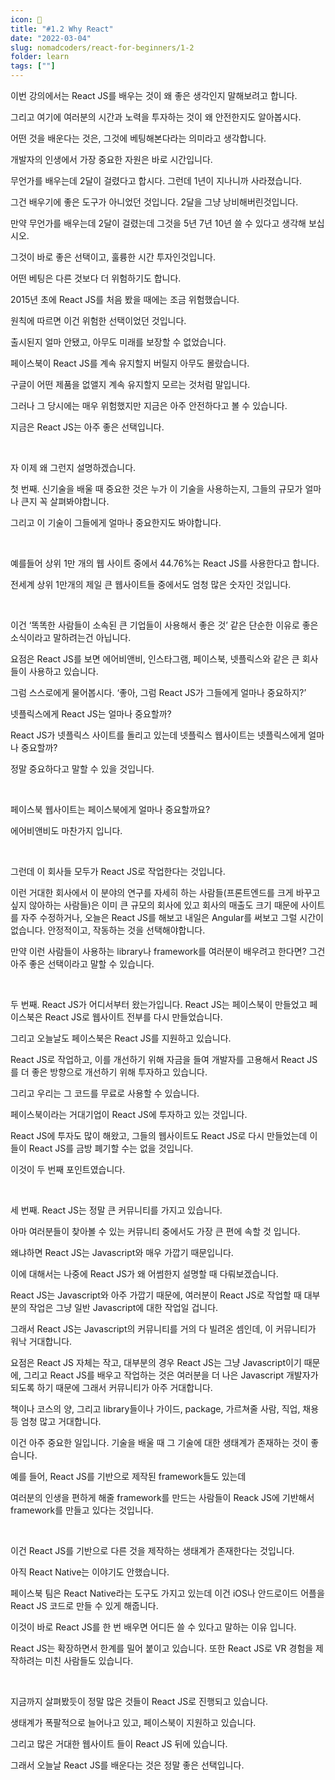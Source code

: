 ```yaml
---
icon: 📘
title: "#1.2 Why React"
date: "2022-03-04"
slug: nomadcoders/react-for-beginners/1-2
folder: learn
tags: [""]
---
```


이번 강의에서는 React JS를 배우는 것이 왜 좋은 생각인지 말해보려고 합니다.

그리고 여기에 여러분의 시간과 노력을 투자하는 것이 왜 안전한지도 알아봅시다.

어떤 것을 배운다는 것은, 그것에 베팅해본다라는 의미라고 생각합니다.

개발자의 인생에서 가장 중요한 자원은 바로 시간입니다.

무언가를 배우는데 2달이 걸렸다고 합시다. 그런데 1년이 지나니까 사라졌습니다.

그건 배우기에 좋은 도구가 아니었던 것입니다. 2달을 그냥 낭비해버린것입니다.

만약 무언가를 배우는데 2달이 걸렸는데 그것을 5년 7년 10년 쓸 수 있다고 생각해 보십시오.

그것이 바로 좋은 선택이고, 훌륭한 시간 투자인것입니다.

어떤 베팅은 다른 것보다 더 위험하기도 합니다.

2015년 초에 React JS를 처음 봤을 때에는 조금 위험했습니다.

원칙에 따르면 이건 위험한 선택이었던 것입니다.

출시된지 얼마 안됐고, 아무도 미래를 보장할 수 없었습니다.

페이스북이 React JS를 계속 유지할지 버릴지 아무도 몰랐습니다.

구글이 어떤 제품을 없앨지 계속 유지할지 모르는 것처럼 말입니다.

그러나 그 당시에는 매우 위험했지만 지금은 아주 안전하다고 볼 수 있습니다.

지금은 React JS는 아주 좋은 선택입니다.

<br />

자 이제 왜 그런지 설명하겠습니다.

첫 번째. 신기술을 배울 때 중요한 것은 누가 이 기술을 사용하는지, 그들의 규모가 얼마나 큰지 꼭 살펴봐야합니다.

그리고 이 기술이 그들에게 얼마나 중요한지도 봐야합니다.

<br />

예를들어 상위 1만 개의 웹 사이트 중에서 44.76%는 React JS를 사용한다고 합니다.

전세계 상위 1만개의 제일 큰 웹사이트들 중에서도 엄청 많은 숫자인 것입니다.

<br />

이건 ‘똑똑한 사람들이 소속된 큰 기업들이 사용해서 좋은 것’ 같은 단순한 이유로 좋은 소식이라고 말하려는건 아닙니다.

요점은 React JS를 보면 에어비앤비, 인스타그램, 페이스북, 넷플릭스와 같은 큰 회사들이 사용하고 있습니다.

그럼 스스로에게 물어봅시다. ‘좋아, 그럼 React JS가 그들에게 얼마나 중요하지?’

넷플릭스에게 React JS는 얼마나 중요할까?

React JS가 넷플릭스 사이트를 돌리고 있는데 넷플릭스 웹사이트는 넷플릭스에게 얼마나 중요할까?

정말 중요하다고 말할 수 있을 것입니다.

<br />

페이스북 웹사이트는 페이스북에게 얼마나 중요할까요?

에어비앤비도 마찬가지 입니다.

<br />

그런데 이 회사들 모두가 React JS로 작업한다는 것입니다.

이런 거대한 회사에서 이 분야의 연구를 자세히 하는 사람들(프론트엔드를 크게 바꾸고 싶지 않아하는 사람들)은 이미 큰 규모의 회사에 있고 회사의 매출도 크기 때문에 사이트를 자주 수정하거나, 오늘은 React JS를 해보고 내일은 Angular를 써보고 그럴 시간이 없습니다. 안정적이고, 작동하는 것을 선택해야합니다.

만약 이런 사람들이 사용하는 library나 framework를 여러분이 배우려고 한다면? 그건 아주 좋은 선택이라고 말할 수 있습니다.

<br />

두 번째. React JS가 어디서부터 왔는가입니다. React JS는 페이스북이 만들었고 페이스북은 React JS로 웹사이트 전부를 다시 만들었습니다.

그리고 오늘날도 페이스북은 React JS를 지원하고 있습니다.

React JS로 작업하고, 이를 개선하기 위해 자금을 들여 개발자를 고용해서 React JS를 더 좋은 방향으로 개선하기 위해 투자하고 있습니다.

그리고 우리는 그 코드를 무료로 사용할 수 있습니다.

페이스북이라는 거대기업이 React JS에 투자하고 있는 것입니다.

React JS에 투자도 많이 해왔고, 그들의 웹사이트도 React JS로 다시 만들었는데 이들이 React JS를 금방 폐기할 수는 없을 것입니다.

이것이 두 번째 포인트였습니다.

<br />

세 번째. React JS는 정말 큰 커뮤니티를 가지고 있습니다.

아마 여러분들이 찾아볼 수 있는 커뮤니티 중에서도 가장 큰 편에 속할 것 입니다.

왜냐하면 React JS는 Javascript와 매우 가깝기 때문입니다.

이에 대해서는 나중에 React JS가 왜 어썸한지 설명할 때 다뤄보겠습니다.

React JS는 Javascript와 아주 가깝기 때문에, 여러분이 React JS로 작업할 때 대부분의 작업은 그냥 일반 Javascript에 대한 작업일 겁니다.

그래서 React JS는 Javascript의 커뮤니티를 거의 다 빌려온 셈인데, 이 커뮤니티가 워낙 거대합니다.

요점은 React JS 자체는 작고, 대부분의 경우 React JS는 그냥 Javascript이기 때문에, 그리고 React JS를 배우고 작업하는 것은 여러분을 더 나은 Javascript 개발자가 되도록 하기 때문에 그래서 커뮤니티가 아주 거대합니다.

책이나 코스의 양, 그리고 library들이나 가이드, package, 가르쳐줄 사람, 직업, 채용 등 엄청 많고 거대합니다.

이건 아주 중요한 일입니다. 기술을 배울 때 그 기술에 대한 생태계가 존재하는 것이 좋습니다.

예를 들어, React JS를 기반으로 제작된 framework들도 있는데

여러분의 인생을 편하게 해줄 framework를 만드는 사람들이 Reack JS에 기반해서 framework를 만들고 있다는 것입니다.

<br />

이건 React JS를 기반으로 다른 것을 제작하는 생태계가 존재한다는 것입니다.

아직 React Native는 이야기도 안했습니다.

페이스북 팀은 React Native라는 도구도 가지고 있는데 이건 iOS나 안드로이드 어플을 React JS 코드로 만들 수 있게 해줍니다.

이것이 바로 React JS를 한 번 배우면 어디든 쓸 수 있다고 말하는 이유 입니다.

React JS는 확장하면서 한계를 밀어 붙이고 있습니다. 또한 React JS로 VR 경험을 제작하려는 미친 사람들도 있습니다.

<br />

지금까지 살펴봤듯이 정말 많은 것들이 React JS로 진행되고 있습니다.

생태계가 폭팔적으로 늘어나고 있고, 페이스북이 지원하고 있습니다.

그리고 많은 거대한 웹사이트 들이 React JS 뒤에 있습니다.

그래서 오늘날 React JS를 배운다는 것은 정말 좋은 선택입니다.
